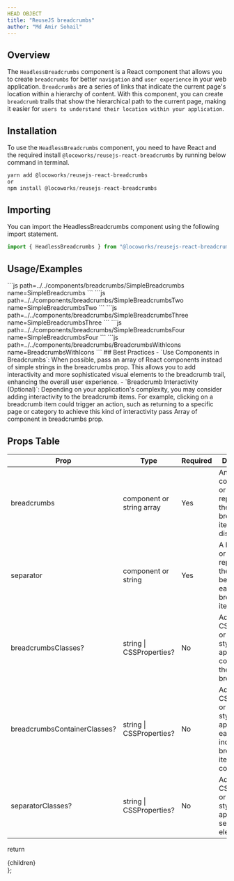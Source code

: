 ```yaml
---
HEAD OBJECT
title: "ReuseJS breadcrumbs"
author: "Md Amir Sohail"
---
```


## Overview
The `HeadlessBreadcrumbs` component is a React component that allows you to create `breadcrumbs` for better `navigation` and `user experience` in your web application. `Breadcrumbs` are a series of links that indicate the current page's location within a hierarchy of content.
With this component, you can create `breadcrumb` trails that show the hierarchical path to the current page, making it easier for `users to understand their location within your application`.

## Installation
To use the `HeadlessBreadcrumbs` component, you need to have React and the required install `@locoworks/reusejs-react-breadcrumbs` by running below command in terminal.

```js
yarn add @locoworks/reusejs-react-breadcrumbs
or
npm install @locoworks/reusejs-react-breadcrumbs
```

## Importing
You can import the HeadlessBreadcrumbs component using the following import statement.
```js
import { HeadlessBreadcrumbs } from "@locoworks/reusejs-react-breadcrumbs";
```
## Usage/Examples
<SimpleBreadcrumbs />
```js path=../../components/breadcrumbs/SimpleBreadcrumbs name=SimpleBreadcrumbs
```

<SimpleBreadcrumbsTwo />
```js path=../../components/breadcrumbs/SimpleBreadcrumbsTwo name=SimpleBreadcrumbsTwo
```

<SimpleBreadcrumbsThree />
```js path=../../components/breadcrumbs/SimpleBreadcrumbsThree name=SimpleBreadcrumbsThree
```

<SimpleBreadcrumbsFour />
```js path=../../components/breadcrumbs/SimpleBreadcrumbsFour name=SimpleBreadcrumbsFour
```

<BreadcrumbsWithIcons />
```js path=../../components/breadcrumbs/BreadcrumbsWithIcons name=BreadcrumbsWithIcons
```
## Best Practices
- `Use Components in Breadcrumbs`: When possible, pass an array of React components instead of simple strings in the breadcrumbs prop. This allows you to add interactivity and more sophisticated visual elements to the breadcrumb trail, enhancing the overall user experience.
- `Breadcrumb Interactivity (Optional)`: Depending on your application's complexity, you may consider adding interactivity to the breadcrumb items. For example, clicking on a breadcrumb item could trigger an action, such as returning to a specific page or category to achieve this kind of interactivity pass Array of component in breadcrumbs prop.

## Props Table
| Prop                            | Type                            | Required | Description                                                                                                                                                                                                         |
|---------------------------------|---------------------------------|----------|---------------------------------------------------------------------------------------------------------------------------------------------------------------------------------------------------------------------|
| breadcrumbs                     | component or string array      | Yes      | An array of components or strings representing the breadcrumb items to be displayed.                                                                                                                              |
| separator                       | component or string            | Yes      | A React node or string representing the separator between each breadcrumb item.                                                                                                                                     |
| breadcrumbsClasses?             | string \| CSSProperties?       | No       | Additional CSS classes or inline styles to be applied to the container of the breadcrumbs.                                                                                                                        |
| breadcrumbsContainerClasses?    | string \| CSSProperties?       | No       | Additional CSS classes or inline styles to be applied to each individual breadcrumb item container.                                                                                                               |
| separatorClasses?               | string \| CSSProperties?       | No       | Additional CSS classes or inline styles to be applied to the separator element.                                                                                                                                    |



  return <div className="prose max-w-full mx-4 pb-10" >{children}</div>
};
